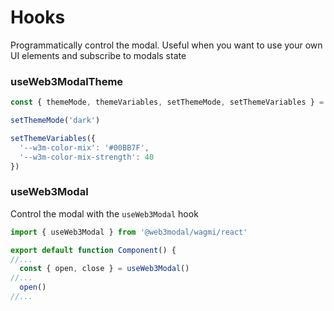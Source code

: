 # Hooks

Programmatically control the modal. Useful when you want to use your own UI elements and subscribe to modals state

### useWeb3ModalTheme

```ts
const { themeMode, themeVariables, setThemeMode, setThemeVariables } = useWeb3ModalTheme()

setThemeMode('dark')

setThemeVariables({
  '--w3m-color-mix': '#00BB7F',
  '--w3m-color-mix-strength': 40
})
```

### useWeb3Modal

Control the modal with the `useWeb3Modal` hook
```ts
import { useWeb3Modal } from '@web3modal/wagmi/react'

export default function Component() {
//...
  const { open, close } = useWeb3Modal()
//...
  open()
//...
```

